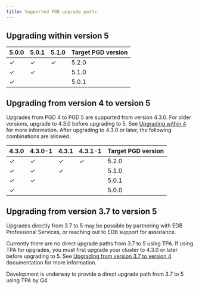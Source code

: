 ```yaml
---
title: Supported PGD upgrade paths
---
```



## Upgrading within version 5

| 5.0.0 | 5.0.1 | 5.1.0 | Target PGD version |
|-------|-------|-------|--------------------|
| ✓     | ✓     | ✓     | 5.2.0              |
| ✓     | ✓     |       | 5.1.0              |
| ✓     |       |       | 5.0.1              |


## Upgrading from version 4 to version 5

Upgrades from PGD 4 to PGD 5 are supported from version 4.3.0. For older versions, upgrade to 4.3.0 before upgrading to 5. See [Upgrading within 4](/pgd/4/upgrades/upgrade_paths/#upgrading-within-version-4) for more information. After upgrading to 4.3.0 or later, the following combinations are allowed.

| 4.3.0 | 4.3.0-1 | 4.3.1 | 4.3.1-1 | Target PGD version |
|-------|---------|-------|---------|--------------------|
| ✓     |  ✓      |   ✓   |    ✓    | 5.2.0              |
| ✓     |  ✓      |   ✓   |         | 5.1.0              |
| ✓     |  ✓      |       |         | 5.0.1              |
| ✓     |         |       |         | 5.0.0              |




## Upgrading from version 3.7 to version 5

Upgrades directly from 3.7 to 5 may be possible by partnering with EDB Professional Services, or reaching out to EDB support for assistance. 

Currently there are no direct upgrade paths from 3.7 to 5 using TPA. If using TPA for upgrades, you must first upgrade your cluster to 4.3.0 or later before upgrading to 5. See [Upgrading from version 3.7 to version 4](https://www.enterprisedb.com/docs/pgd/4/upgrades/upgrade_paths/#upgrading-from-version-37-to-version-4) documentation for more information.

Development is underway to provide a direct upgrade path from 3.7 to 5 using TPA by Q4.
